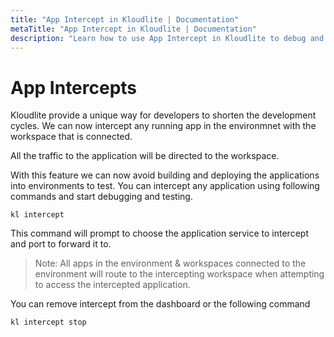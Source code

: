 ```yaml
---
title: "App Intercept in Kloudlite | Documentation"
metaTitle: "App Intercept in Kloudlite | Documentation"
description: "Learn how to use App Intercept in Kloudlite to debug and monitor applications seamlessly. Follow our guide to enhance your app development workflow"
---
```



# App Intercepts

Kloudlite provide a unique way for developers to shorten the development cycles. We can now intercept 
any running app in the environmnet with the workspace that is connected.

All the traffic to the application will be directed to the workspace.

With this feature we can now avoid building and deploying the applications into environments to test. 
You can intercept any application using following commands and start debugging and testing.

```shell
kl intercept
```

This command will prompt to choose the application service to intercept and port to forward it to.

> Note: All apps in the environment & workspaces connected to the environment will route to the intercepting 
workspace when attempting to access the intercepted application.

You can remove intercept from the dashboard or the following command

```shell
kl intercept stop
```

<VideoPlayer src="/docs/workspace/app-intercept.mp4"/>

